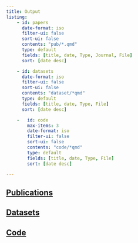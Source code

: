 ```yaml
---
title: Output
listing:
    - id: papers
      date-format: iso
      filter-ui: false
      sort-ui: false
      contents: "pub/*.qmd"
      type: default
      fields: [title, date, Type, Journal, File]
      sort: [date desc]

    - id: datasets
      date-format: iso
      filter-ui: false
      sort-ui: false
      contents: "dataset/*qmd"
      type: default
      fields: [title, date, Type, File]
      sort: [date desc]

    -   id: code
        max-items: 3
        date-format: iso
        filter-ui: false
        sort-ui: false
        contents: "code/*qmd"
        type: default
        fields: [title, date, Type, File]
        sort: [date desc]

---
```


## [Publications]()

:::{ #papers }
:::

## [Datasets](cv/datasets.html)

:::{ #datasets }
:::

## [Code](code.html)
::: { #code }
:::
